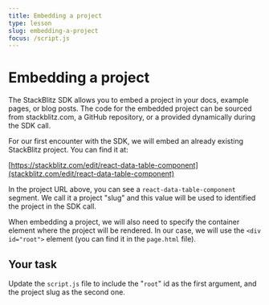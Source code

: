 ```yaml
---
title: Embedding a project
type: lesson
slug: embedding-a-project
focus: /script.js
---
```


# Embedding a project

The StackBlitz SDK allows you to embed a project in your docs, example pages, or blog posts. The code for the embedded project can be sourced from stackblitz.com, a GitHub repository, or a provided dynamically during the SDK call.

For our first encounter with the SDK, we will embed an already existing StackBlitz project. You can find it at: 

[https://stackblitz.com/edit/react-data-table-component](stackblitz.com/edit/react-data-table-component)

In the project URL above, you can see a `react-data-table-component` segment. We call it a project "slug" and this value will be used to identified the project in the SDK call.

When embedding a project, we will also need to specify the container element where the project will be rendered. In our case, we will use the `<div id="root">` element (you can find it in the `page.html` file).

## Your task

Update the `script.js` file to include the "`root`" id as the first argument, and the project slug as the second one.